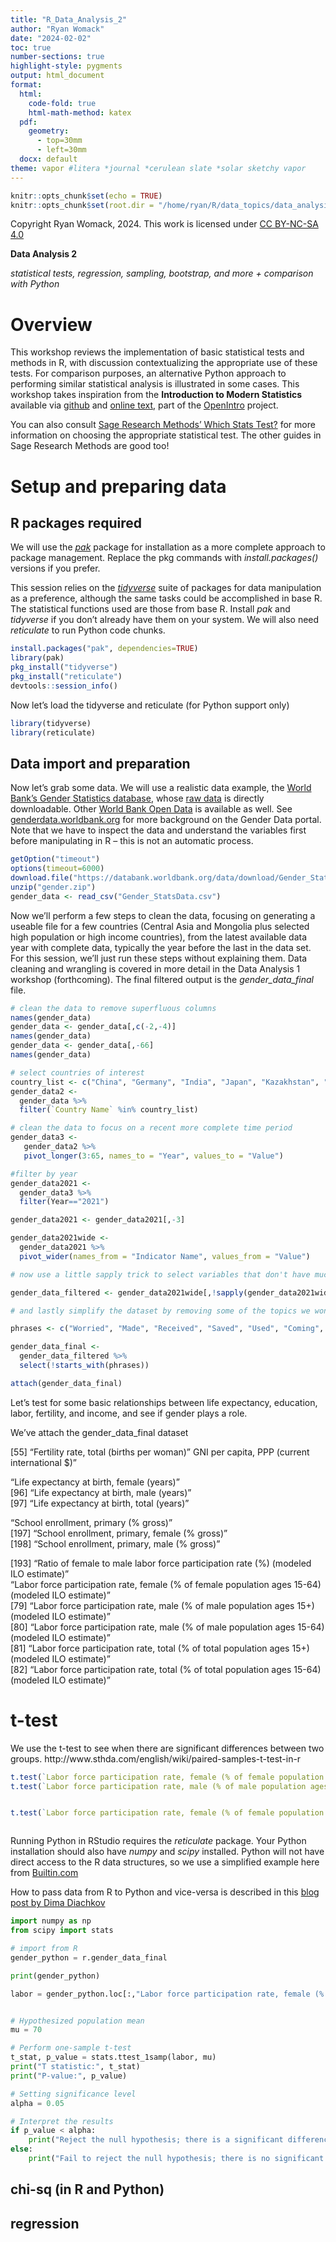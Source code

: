```yaml
---
title: "R_Data_Analysis_2"
author: "Ryan Womack"
date: "2024-02-02"
toc: true
number-sections: true
highlight-style: pygments
output: html_document
format:
  html: 
    code-fold: true
    html-math-method: katex
  pdf:
    geometry: 
      - top=30mm
      - left=30mm
  docx: default
theme: vapor #litera *journal *cerulean slate *solar sketchy vapor
---
```


```r
knitr::opts_chunk$set(echo = TRUE)
knitr::opts_chunk$set(root.dir = "/home/ryan/R/data_topics/data_analysis2/")
```

Copyright Ryan Womack, 2024. This work is licensed under [CC BY-NC-SA 4.0](https://creativecommons.org/licenses/by-nc-sa/4.0/)

**Data Analysis 2**

_statistical tests, regression, sampling, bootstrap, and more + comparison with Python_

# Overview

This workshop reviews the implementation of basic statistical tests and methods in R, with discussion contextualizing the appropriate use of these tests. For comparison purposes, an alternative Python approach to performing similar statistical analysis is illustrated in some cases.  This workshop takes inspiration from the **Introduction to Modern Statistics** available via [github](https://github.com/OpenIntroStat/ims) and [online text](https://openintro-ims2.netlify.app/), part of the [OpenIntro](https://openintro.org) project.

You can also consult [Sage Research Methods' Which Stats Test?](https://methods-sagepub-com.proxy.libraries.rutgers.edu/which-stats-test) for more information on choosing the appropriate statistical test. The other guides in Sage Research Methods are good too!

# Setup and preparing data

## R packages required

We will use the [_pak_](https://pak.r-lib.org/) package for installation as a more complete approach to package management. Replace the pkg commands with _install.packages()_ versions if you prefer.

This session relies on the [_tidyverse_](https://tidyverse.org) suite of packages for data manipulation as a preference, although the same tasks could be accomplished in base R. The statistical functions used are those from base R. Install _pak_ and _tidyverse_ if you don't already have them on your system. We will also need _reticulate_ to run Python code chunks.

```r
install.packages("pak", dependencies=TRUE)
library(pak)
pkg_install("tidyverse")
pkg_install("reticulate")
devtools::session_info()
```

Now let's load the tidyverse and reticulate (for Python support only)
```r
library(tidyverse)
library(reticulate)
```

## Data import and preparation

Now let's grab some data. We will use a realistic data example, the [World Bank's Gender Statistics database](https://genderdata.worldbank.org/), whose [raw data](https://databank.worldbank.org/data/download/Gender_Stats_CSV.zip) is directly downloadable. Other [World Bank Open Data](https://data.worldbank.org/) is available as well. See [genderdata.worldbank.org](https://genderdata.worldbank.org) for more background on the Gender Data portal. Note that we have to inspect the data and understand the variables first before manipulating in R -- this is not an automatic process.

```r
getOption("timeout")
options(timeout=6000)
download.file("https://databank.worldbank.org/data/download/Gender_Stats_CSV.zip", "gender.zip")
unzip("gender.zip")
gender_data <- read_csv("Gender_StatsData.csv")
```

Now we'll perform a few steps to clean the data, focusing on generating a useable file for a few countries (Central Asia and Mongolia plus selected high population or high income countries), from the latest available data year with complete data, typically the year before the last in the data set. For this session, we'll just run these steps without explaining them. Data cleaning and wrangling is covered in more detail in the Data Analysis 1 workshop (forthcoming). The final filtered output is the _gender_data_final_ file.

```r
# clean the data to remove superfluous columns
names(gender_data)
gender_data <- gender_data[,c(-2,-4)]
names(gender_data)
gender_data <- gender_data[,-66]
names(gender_data)

# select countries of interest
country_list <- c("China", "Germany", "India", "Japan", "Kazakhstan", "Kyrgyz Republic", "Mongolia", "Russian Federation", "Tajikistan", "Turkmenistan", "United States", "Uzbekistan")
gender_data2 <-
  gender_data %>%
  filter(`Country Name` %in% country_list)

# clean the data to focus on a recent more complete time period
gender_data3 <-
   gender_data2 %>%
   pivot_longer(3:65, names_to = "Year", values_to = "Value")

#filter by year
gender_data2021 <-
  gender_data3 %>%
  filter(Year=="2021")

gender_data2021 <- gender_data2021[,-3]

gender_data2021wide <-
  gender_data2021 %>%
  pivot_wider(names_from = "Indicator Name", values_from = "Value")

# now use a little sapply trick to select variables that don't have much missing data - here the proportion is 0.75 (the 0.25 in the function is 1-proportion desired)

gender_data_filtered <- gender_data2021wide[,!sapply(gender_data2021wide, function(x) mean(is.na(x)))>0.25]

# and lastly simplify the dataset by removing some of the topics we won't use

phrases <- c("Worried", "Made", "Received", "Saved", "Used", "Coming", "Borrowed")

gender_data_final <- 
  gender_data_filtered %>%
  select(!starts_with(phrases))

attach(gender_data_final)
```
Let's test for some basic relationships between life expectancy, education, labor, fertility, and income, and see if gender plays a role.

We've attach the gender_data_final dataset

 [55] "Fertility rate, total (births per woman)"                                                                            GNI per capita, PPP (current international $)"   

"Life expectancy at birth, female (years)"                                                                            
 [96] "Life expectancy at birth, male (years)"                                                                              
 [97] "Life expectancy at birth, total (years)"   
 
 "School enrollment, primary (% gross)"                                                                                
[197] "School enrollment, primary, female (% gross)"                                                                        
[198] "School enrollment, primary, male (% gross)"    

[193] "Ratio of female to male labor force participation rate (%) (modeled ILO estimate)"                                   
"Labor force participation rate, female (% of female population ages 15-64) (modeled ILO estimate)"                   
 [79] "Labor force participation rate, male (% of male population ages 15+) (modeled ILO estimate)"                         
 [80] "Labor force participation rate, male (% of male population ages 15-64) (modeled ILO estimate)"                       
 [81] "Labor force participation rate, total (% of total population ages 15+) (modeled ILO estimate)"                       
 [82] "Labor force participation rate, total (% of total population ages 15-64) (modeled ILO estimate)"  

# t-test

We use the t-test to see when there are significant differences between two groups.
http://www.sthda.com/english/wiki/paired-samples-t-test-in-r

```r
t.test(`Labor force participation rate, female (% of female population ages 15-64) (modeled ILO estimate)`)
t.test(`Labor force participation rate, male (% of male population ages 15-64) (modeled ILO estimate)`, mu=70)


t.test(`Labor force participation rate, female (% of female population ages 15-64) (modeled ILO estimate)`,`Labor force participation rate, male (% of male population ages 15-64) (modeled ILO estimate)`, paired = TRUE, alternative = "two.sided")



```
Running Python in RStudio requires the _reticulate_ package. Your Python installation should also have _numpy_ and _scipy_ installed. Python will not have direct access to the R data structures, so we use a simplified example here from [Builtin.com](https://builtin.com/data-science/t-test-python)

How to pass data from R to Python and vice-versa is described in this [blog post by Dima Diachkov](https://medium.com/data-and-beyond/how-to-seamlessly-integrate-python-into-r-rmarkdown-codes-2fe09cfdd0ee)

```python
import numpy as np
from scipy import stats

# import from R
gender_python = r.gender_data_final

print(gender_python)

labor = gender_python.loc[:,"Labor force participation rate, female (% of female population ages 15-64) (modeled ILO estimate)"]


# Hypothesized population mean
mu = 70

# Perform one-sample t-test
t_stat, p_value = stats.ttest_1samp(labor, mu)
print("T statistic:", t_stat)
print("P-value:", p_value)

# Setting significance level
alpha = 0.05

# Interpret the results
if p_value < alpha:
    print("Reject the null hypothesis; there is a significant difference between the sample mean and the hypothesized population mean.")
else:
    print("Fail to reject the null hypothesis; there is no significant difference between the sample mean and the hypothesized population mean.")
```

## chi-sq (in R and Python)


## regression

